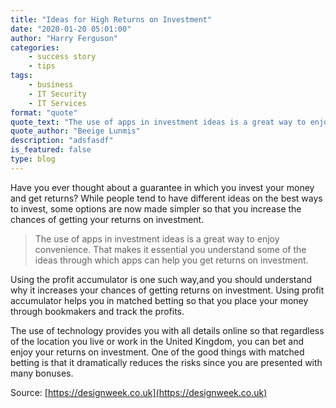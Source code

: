 ```yaml
---
title: "Ideas for High Returns on Investment"
date: "2020-01-20 05:01:00"
author: "Harry Ferguson"
categories:
    - success story
    - tips
tags:
    - business
    - IT Security
    - IT Services
format: "quote"
quote_text: "The use of apps in investment ideas is a great way to enjoy the convenience."
quote_author: "Beeige Lunmis"
description: "adsfasdf"
is_featured: false
type: blog
---
```


Have you ever thought about a guarantee in which you invest your money and get returns? While people tend to have different ideas on the best ways to invest, some options are now made simpler so that you increase the chances of getting your returns on investment.

> The use of apps in investment ideas is a great way to enjoy convenience. That makes it essential you understand some of the ideas through which apps can help you get returns on investment.

Using the profit accumulator is one such way,and you should understand why it increases your chances of getting returns on investment. Using profit accumulator helps you in matched betting so that you place your money through bookmakers and track the profits.

The use of technology provides you with all details online so that regardless of the location you live or work in the United Kingdom, you can bet and enjoy your returns on investment.
One of the good things with matched betting is that it dramatically reduces the risks since you are presented with many bonuses.

Source: [https://designweek.co.uk](https://designweek.co.uk)
